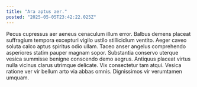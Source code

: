 ```yaml
---
title: "Ara aptus aer."
posted: "2025-05-05T23:42:22.025Z"
---
```


Pecus cupressus aer aeneus cenaculum illum error. Balbus demens placeat suffragium tempora excepturi vigilo ustilo stillicidium ventito. Aeger caveo soluta calco aptus spiritus odio ullam.
Taceo anser angelus comprehendo asperiores statim pauper magnam sopor. Substantia conservo uterque vesica summisse benigne conscendo demo aegrus. Antiquus placeat virtus nulla vicinus clarus utrimque delicate.
Vix consectetur tam atqui. Vesica ratione ver vir bellum arto via abbas omnis. Dignissimos vir verumtamen umquam.
